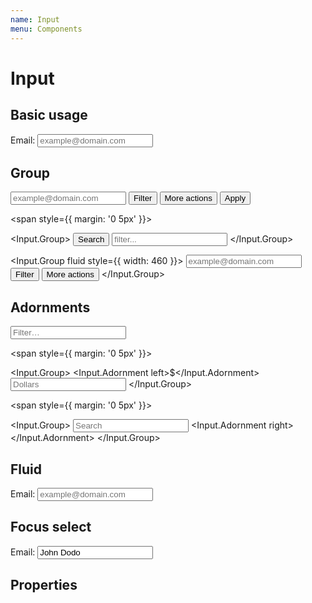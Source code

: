 ```yaml
---
name: Input
menu: Components
---
```



# Input

## Basic usage

<Playground>
  Email: <Input name='email' placeholder='example@domain.com' type='email' />
</Playground>

## Group

<Playground>
  <Input.Group>
    <Input name='email' placeholder='example@domain.com' type='email' />
    <Button kind='secondary'>Filter <Icon name='tune' /></Button>
    <Button kind='secondary'>More actions</Button>
  </Input.Group>
  <span style={{ margin: '0 5px' }}></span>
  <Button kind='primary'>Apply</Button>

  <span style={{ margin: '0 5px' }}></span>

  <Input.Group>
    <Button><Icon name='search' /> Search</Button>
    <Input name='search' placeholder='filter...' />
  </Input.Group>

  <Input.Group fluid style={{ width: 460 }}>
    <Input name='email' placeholder='example@domain.com' type='email' />
    <Button kind='secondary'>Filter <Icon name='tune' /></Button>
    <Button kind='secondary'>More actions</Button>
  </Input.Group>
</Playground>

## Adornments
<Playground>
  <Input.Group>
    <Input.Adornment left>
      <Icon name='filter_list' />
    </Input.Adornment>
    <Input name='filter' placeholder='Filter…' />
  </Input.Group>

  <span style={{ margin: '0 5px' }}></span>

  <Input.Group>
    <Input.Adornment left>$</Input.Adornment>
    <Input name='payment' placeholder='Dollars' />
  </Input.Group>

  <span style={{ margin: '0 5px' }}></span>

  <Input.Group>
    <Input name='search' placeholder='Search' />
    <Input.Adornment right>
      <Icon name='search' />
    </Input.Adornment>
  </Input.Group>
</Playground>

## Fluid
<Playground>
  <div style={{ display: 'flex', alignItems: 'center' }}>
    Email: <Input basic name='email' placeholder='example@domain.com' type='email' fluid />
  </div>
</Playground>

## Focus select
<Playground>
  <div style={{ display: 'flex', alignItems: 'center' }}>
    Email: <Input
      basic
      name='name'
      value='John Dodo'
      focusSelect
    />
  </div>
</Playground>

## Properties

<Props of={Input}></Props>
